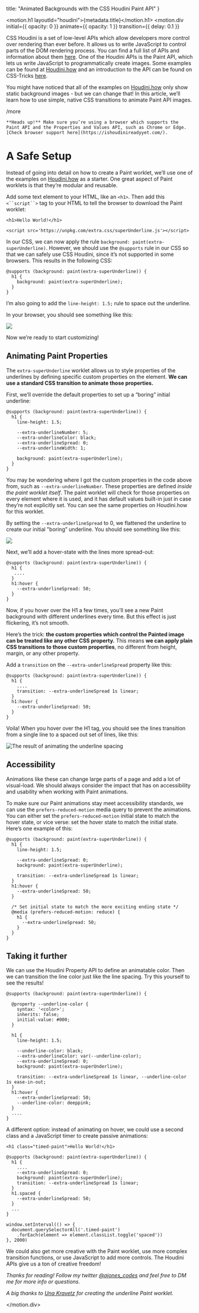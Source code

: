 
  title: "Animated Backgrounds with the CSS Houdini Paint API"
}

<motion.h1 layoutId="houdini">{metadata.title}</motion.h1>
<motion.div 
  initial={{ opacity: 0 }}
  animate={{ opacity: 1 }}
  transition={{ delay: 0.1 }}
>
CSS Houdini is a set of low-level APIs which allow developers more control over rendering than ever before. It allows us to write JavaScript to control parts of the DOM rendering process. You can find a full list of APIs and information about them [here](https://developer.mozilla.org/en-US/docs/Web/Houdini). One of the Houdini APIs is the Paint API, which lets us write JavaScript to programmatically create images. Some examples can be found at [Houdini.how](https://houdini.how/) and an introduction to the API can be found on CSS-Tricks [here](https://css-tricks.com/the-css-paint-api/).

You might have noticed that all of the examples on [Houdini.how](https://houdini.how/) only show static background images - but we can change that! In this article, we’ll learn how to use simple, native CSS transitions to animate Paint API images.

/more


    **Heads up!** Make sure you’re using a browser which supports the Paint API and the Properties and Values API, such as Chrome or Edge. [Check browser support here](https://ishoudinireadyyet.com/).
# A Safe Setup

Instead of going into detail on how to create a Paint worklet, we’ll use one of the examples on [Houdini.how](https://houdini.how/) as a starter. One great aspect of Paint worklets is that they’re modular and reusable.

Add some text element to your HTML, like an `<h1>`. Then add this `<``script``>` tag to your HTML to tell the browser to download the Paint worklet:


    <h1>Hello World!</h1>
    
    <script src='https://unpkg.com/extra.css/superUnderline.js'></script>

In our CSS, we can now apply the rule `background: paint(extra-superUnderline)`. However, we should use the `@supports` rule in our CSS so that we can safely use CSS Houdini, since it’s not supported in some browsers. This results in the following CSS:


    @supports (background: paint(extra-superUnderline)) {
      h1 {
        background: paint(extra-superUnderline);
      }
    }

I’m also going to add the `line-height: 1.5;` rule to space out the underline.

In your browser, you should see something like this:


![](https://paper-attachments.dropbox.com/s_23AB5AA2479554ADB106A9A7BACF816F77AFE471478AA233FD476DDF686D2D1A_1610678524975_image.png)


Now we’re ready to start customizing! 


## Animating Paint Properties

The `extra-superUnderline` worklet allows us to style properties of the underlines by defining specific custom properties on the element. **We can use a standard CSS transition to animate those properties.**

First, we’ll override the default properties to set up a “boring” initial underline:


    @supports (background: paint(extra-superUnderline)) {
      h1 {
        line-height: 1.5;
        
        --extra-underlineNumber: 5;
        --extra-underlineColor: black;
        --extra-underlineSpread: 0;
        --extra-underlineWidth: 1;
    
        background: paint(extra-superUnderline);
      }
    }

You may be wondering where I got the custom properties in the code above from, such as `--extra-underlineNumber`. These properties are defined *inside the paint worklet itself*. The paint worklet will check for those properties on every element where it is used, and it has default values built-in just in case they’re not explicitly set. You can see the same properties on Houdini.how for this worklet.

By setting the `--extra-underlineSpread` to 0, we flattened the underline to create our initial "boring” underline. You should see something like this: 

![](https://paper-attachments.dropbox.com/s_23AB5AA2479554ADB106A9A7BACF816F77AFE471478AA233FD476DDF686D2D1A_1610679544213_image.png)


Next, we’ll add a hover-state with the lines more spread-out:


    @supports (background: paint(extra-superUnderline)) {
      h1 {
       ....
      }
      h1:hover {
        --extra-underlineSpread: 50;
      }
    }

Now, if you hover over the H1 a few times, you’ll see a new Paint background with different underlines every time. But this effect is just flickering, it’s not smooth.

Here’s the trick: **the custom properties which control the Painted image can be treated like any other CSS property.** This means **we can apply plain CSS transitions to those custom properties**, no different from height, margin, or any other property.

Add a `transition` on the `--extra-underlineSpread` property like this:


    @supports (background: paint(extra-superUnderline)) {
      h1 {
        ....
        transition: --extra-underlineSpread 1s linear;
      }
      h1:hover {
        --extra-underlineSpread: 50;
      }
    }

Voila! When you hover over the H1 tag, you should see the lines transition from a single line to a spaced out set of lines, like this:


![The result of animating the underline spacing](https://paper-attachments.dropbox.com/s_23AB5AA2479554ADB106A9A7BACF816F77AFE471478AA233FD476DDF686D2D1A_1610682673211_line_spacing.gif)

## Accessibility

Animations like these can change large parts of a page and add a lot of visual-load. We should always consider the impact that has on accessibility and usability when working with Paint animations.

To make sure our Paint animations stay meet accessibility standards, we can use the `prefers-reduced-motion` media query to prevent the animations. You can either set the `prefers-reduced-motion` initial state to match the hover state, or vice verse: set the hover state to match the initial state. Here’s one example of this:


    @supports (background: paint(extra-superUnderline)) {
      h1 {
        line-height: 1.5;
    
        --extra-underlineSpread: 0;
        background: paint(extra-superUnderline);
    
        transition: --extra-underlineSpread 1s linear;
      }
      h1:hover {
        --extra-underlineSpread: 50;
      }
      
      /* Set initial state to match the more exciting ending state */
      @media (prefers-reduced-motion: reduce) {
        h1 {
          --extra-underlineSpread: 50;
        }
      }
    }


## Taking it further

We can use the Houdini Property API to define an animatable color. Then we can transition the line color just like the line spacing. Try this yourself to see the results!


    @supports (background: paint(extra-superUnderline)) {
      
      @property --underline-color {
        syntax: '<color>';
        inherits: false;
        initial-value: #000;
      }
    
      h1 {
        line-height: 1.5;
    
        --underline-color: black;
        --extra-underlineColor: var(--underline-color);
        --extra-underlineSpread: 0;
        background: paint(extra-superUnderline);
    
        transition: --extra-underlineSpread 1s linear, --underline-color 1s ease-in-out;
      }
      h1:hover {
        --extra-underlineSpread: 50;
        --underline-color: deeppink;
      }
      ....
    }

A different option: instead of animating on hover, we could use a second class and a JavaScript timer to create passive animations:


    <h1 class="timed-paint">Hello World!</h1>
    
    @supports (background: paint(extra-superUnderline)) {
      h1 {
        ....
        --extra-underlineSpread: 0;
        background: paint(extra-superUnderline);
        transition: --extra-underlineSpread 1s linear;
      }
      h1.spaced {
        --extra-underlineSpread: 50;
      }
      ...
    }
    
    window.setInterval(() => {
      document.querySelectorAll('.timed-paint')
        .forEach(element => element.classList.toggle('spaced'))
    }, 2000)

We could also get more creative with the Paint worklet, use more complex transition functions, or use JavaScript to add more controls. The Houdini APIs give us a ton of creative freedom!

*Thanks for reading! Follow my twitter* [*@ajones_codes*](https://twitter.com/ajones_codes) *and feel free to DM me for more info or questions.* 

*A big thanks to* [*Una Kravetz*](https://twitter.com/Una) *for creating the underline Paint worklet.*

</motion.div>